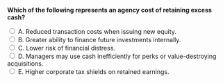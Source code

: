 ::: {.question-block}

<form onsubmit="event.preventDefault(); checkAnswer('module10_mcq_q14')" data-correct-answer="D">
<strong style="display: block;">Which of the following represents an agency cost of retaining excess cash?</strong>

<label><input type="radio" name="module10_mcq_q14" value="A"> A. Reduced transaction costs when issuing new equity.</label><br>
<label><input type="radio" name="module10_mcq_q14" value="B"> B. Greater ability to finance future investments internally.</label><br>
<label><input type="radio" name="module10_mcq_q14" value="C"> C. Lower risk of financial distress.</label><br>
<label><input type="radio" name="module10_mcq_q14" value="D"> D. Managers may use cash inefficiently for perks or value-destroying acquisitions.</label><br>
<label><input type="radio" name="module10_mcq_q14" value="E"> E. Higher corporate tax shields on retained earnings.</label><br>
</form>

<div id="feedback-module10_mcq_q14" class="feedback" data-status="" style="display:none;">
✅ D is correct. Retaining too much cash can lead to managerial inefficiency or overinvestment—an agency cost of free cash flow.
</div>

:::
